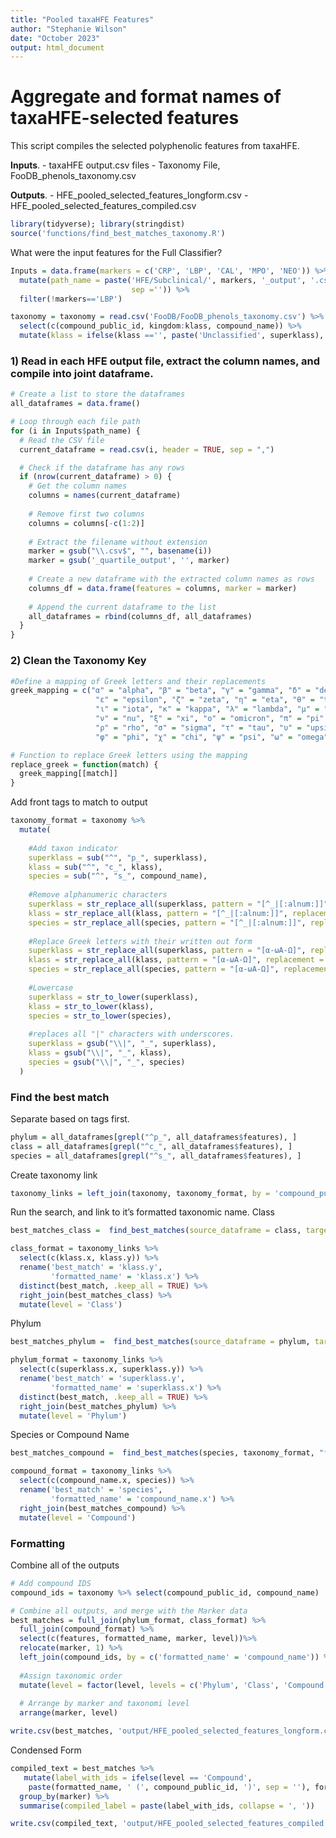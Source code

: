 ```yaml
---
title: "Pooled taxaHFE Features"
author: "Stephanie Wilson"
date: "October 2023"
output: html_document
---
```


# Aggregate and format names of taxaHFE-selected features

This script compiles the selected polyphenolic features from taxaHFE. 

__Inputs__. 
  - taxaHFE output.csv files
  - Taxonomy File, FooDB_phenols_taxonomy.csv
  
__Outputs__. 
  - HFE_pooled_selected_features_longform.csv
  - HFE_pooled_selected_features_compiled.csv

```r
library(tidyverse); library(stringdist)
source('functions/find_best_matches_taxonomy.R')
```


What were the input features for the Full Classifier?
```r
Inputs = data.frame(markers = c('CRP', 'LBP', 'CAL', 'MPO', 'NEO')) %>%
  mutate(path_name = paste('HFE/Subclinical/', markers, '_output', '.csv', 
                           sep ='')) %>%
  filter(!markers=='LBP')

taxonomy = taxonomy = read.csv('FooDB/FooDB_phenols_taxonomy.csv') %>%
  select(c(compound_public_id, kingdom:klass, compound_name)) %>%
  mutate(klass = ifelse(klass =='', paste('Unclassified', superklass), klass))
```

### 1) Read in each HFE output file, extract the column names, and compile into joint dataframe.
```r
# Create a list to store the dataframes
all_dataframes = data.frame()

# Loop through each file path
for (i in Inputs$path_name) {
  # Read the CSV file
  current_dataframe = read.csv(i, header = TRUE, sep = ",")

  # Check if the dataframe has any rows
  if (nrow(current_dataframe) > 0) {
    # Get the column names
    columns = names(current_dataframe)
    
    # Remove first two columns
    columns = columns[-c(1:2)]
    
    # Extract the filename without extension
    marker = gsub("\\.csv$", "", basename(i))
    marker = gsub('_quartile_output', '', marker)
    
    # Create a new dataframe with the extracted column names as rows
    columns_df = data.frame(features = columns, marker = marker)
    
    # Append the current dataframe to the list
    all_dataframes = rbind(columns_df, all_dataframes)
  }
}

```


### 2) Clean the Taxonomy Key

```r
#Define a mapping of Greek letters and their replacements
greek_mapping = c("α" = "alpha", "β" = "beta", "γ" = "gamma", "δ" = "delta",
                   "ε" = "epsilon", "ζ" = "zeta", "η" = "eta", "θ" = "theta",
                   "ι" = "iota", "κ" = "kappa", "λ" = "lambda", "μ" = "mu",
                   "ν" = "nu", "ξ" = "xi", "ο" = "omicron", "π" = "pi",
                   "ρ" = "rho", "σ" = "sigma", "τ" = "tau", "υ" = "upsilon",
                   "φ" = "phi", "χ" = "chi", "ψ" = "psi", "ω" = "omega")

# Function to replace Greek letters using the mapping
replace_greek = function(match) {
  greek_mapping[[match]]
}
```

Add front tags to match to output
```r
taxonomy_format = taxonomy %>%
  mutate(
    
    #Add taxon indicator
    superklass = sub("^", "p_", superklass),
    klass = sub("^", "c_", klass),
    species = sub("^", "s_", compound_name),
    
    #Remove alphanumeric characters
    superklass = str_replace_all(superklass, pattern = "[^_|[:alnum:]]", replacement = ""),
    klass = str_replace_all(klass, pattern = "[^_|[:alnum:]]", replacement = ""),
    species = str_replace_all(species, pattern = "[^_|[:alnum:]]", replacement = ""),
    
    #Replace Greek letters with their written out form
    superklass = str_replace_all(superklass, pattern = "[α-ωΑ-Ω]", replacement = replace_greek),
    klass = str_replace_all(klass, pattern = "[α-ωΑ-Ω]", replacement = replace_greek),
    species = str_replace_all(species, pattern = "[α-ωΑ-Ω]", replacement = replace_greek),
    
    #Lowercase
    superklass = str_to_lower(superklass),
    klass = str_to_lower(klass),
    species = str_to_lower(species),
    
    #replaces all "|" characters with underscores.
    superklass = gsub("\\|", "_", superklass),
    klass = gsub("\\|", "_", klass),
    species = gsub("\\|", "_", species)
  )
```

### Find the best match

Separate based on tags first.
```r
phylum = all_dataframes[grepl("^p_", all_dataframes$features), ]
class = all_dataframes[grepl("^c_", all_dataframes$features), ]
species = all_dataframes[grepl("^s_", all_dataframes$features), ]
```

Create taxonomy link
```r
taxonomy_links = left_join(taxonomy, taxonomy_format, by = 'compound_public_id')
```

Run the search, and link to it's formatted taxonomic name. 
Class
```r
best_matches_class =  find_best_matches(source_dataframe = class, target_dataframe = taxonomy_format, source_column = "features", target_column = "klass") 

class_format = taxonomy_links %>%
  select(c(klass.x, klass.y)) %>%
  rename('best_match' = 'klass.y',
         'formatted_name' = 'klass.x') %>%
  distinct(best_match, .keep_all = TRUE) %>%
  right_join(best_matches_class) %>%
  mutate(level = 'Class')
```

Phylum
```r
best_matches_phylum =  find_best_matches(source_dataframe = phylum, target_dataframe = taxonomy_format, source_column = "features", target_column = "superklass")

phylum_format = taxonomy_links %>%
  select(c(superklass.x, superklass.y)) %>%
  rename('best_match' = 'superklass.y',
         'formatted_name' = 'superklass.x') %>%
  distinct(best_match, .keep_all = TRUE) %>%
  right_join(best_matches_phylum) %>%
  mutate(level = 'Phylum')
```
Species or Compound Name
```r
best_matches_compound =  find_best_matches(species, taxonomy_format, "features", "species")

compound_format = taxonomy_links %>%
  select(c(compound_name.x, species)) %>%
  rename('best_match' = 'species',
         'formatted_name' = 'compound_name.x') %>%
  right_join(best_matches_compound) %>%
  mutate(level = 'Compound')
```

### Formatting

Combine all of the outputs
```r
# Add compound IDS
compound_ids = taxonomy %>% select(compound_public_id, compound_name)

# Combine all outputs, and merge with the Marker data
best_matches = full_join(phylum_format, class_format) %>%
  full_join(compound_format) %>%
  select(c(features, formatted_name, marker, level))%>%
  relocate(marker, 1) %>%
  left_join(compound_ids, by = c('formatted_name' = 'compound_name')) %>%
  
  #Assign taxonomic order
  mutate(level = factor(level, levels = c('Phylum', 'Class', 'Compound'))) %>%
  
  # Arrange by marker and taxonomi level
  arrange(marker, level)

write.csv(best_matches, 'output/HFE_pooled_selected_features_longform.csv', row.names = FALSE)
```


Condensed Form
```r
compiled_text = best_matches %>%
   mutate(label_with_ids = ifelse(level == 'Compound',
    paste(formatted_name, ' (', compound_public_id, ')', sep = ''), formatted_name)) %>%
  group_by(marker) %>%
  summarise(compiled_label = paste(label_with_ids, collapse = ', '))

write.csv(compiled_text, 'output/HFE_pooled_selected_features_compiled.csv', row.names = FALSE)
```

